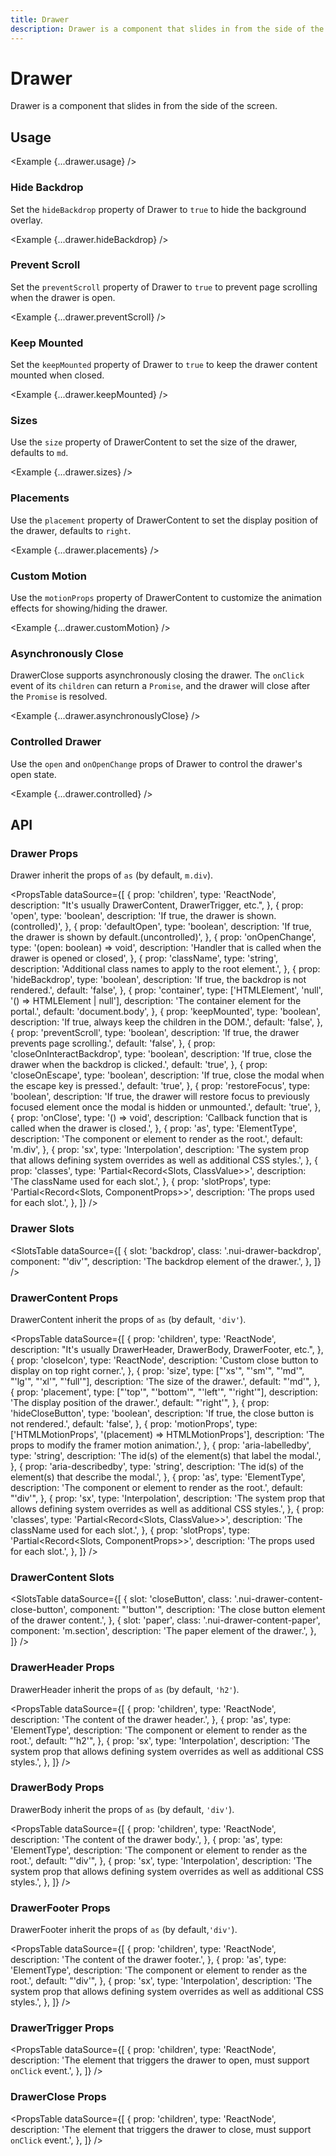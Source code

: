 ```yaml
---
title: Drawer
description: Drawer is a component that slides in from the side of the screen.
---
```



# Drawer

Drawer is a component that slides in from the side of the screen.

## Usage

<Example {...drawer.usage} />

### Hide Backdrop

Set the `hideBackdrop` property of Drawer to `true` to hide the background overlay.

<Example {...drawer.hideBackdrop} />

### Prevent Scroll

Set the `preventScroll` property of Drawer to `true` to prevent page scrolling when the drawer is open.

<Example {...drawer.preventScroll} />

### Keep Mounted

Set the `keepMounted` property of Drawer to `true` to keep the drawer content mounted when closed.

<Example {...drawer.keepMounted} />

### Sizes

Use the `size` property of DrawerContent to set the size of the drawer, defaults to `md`.

<Example {...drawer.sizes} />

### Placements

Use the `placement` property of DrawerContent to set the display position of the drawer, defaults to `right`.

<Example {...drawer.placements} />

### Custom Motion

Use the `motionProps` property of DrawerContent to customize the animation effects for showing/hiding the drawer.

<Example {...drawer.customMotion} />

### Asynchronously Close

DrawerClose supports asynchronously closing the drawer. The `onClick` event of its `children` can return a `Promise`, and the drawer will close after the `Promise` is resolved.

<Example {...drawer.asynchronouslyClose} />

### Controlled Drawer

Use the `open` and `onOpenChange` props of Drawer to control the drawer's open state.

<Example {...drawer.controlled} />

## API

### Drawer Props

Drawer inherit the props of `as` (by default, `m.div`).

<PropsTable
  dataSource={[
    {
      prop: 'children',
      type: 'ReactNode',
      description: "It's usually DrawerContent, DrawerTrigger, etc.",
    },
    {
      prop: 'open',
      type: 'boolean',
      description: 'If true, the drawer is shown.(controlled)',
    },
    {
      prop: 'defaultOpen',
      type: 'boolean',
      description: 'If true, the drawer is shown by default.(uncontrolled)',
    },
    {
      prop: 'onOpenChange',
      type: '(open: boolean) => void',
      description: 'Handler that is called when the drawer is opened or closed',
    },
    {
      prop: 'className',
      type: 'string',
      description: 'Additional class names to apply to the root element.',
    },
    {
      prop: 'hideBackdrop',
      type: 'boolean',
      description: 'If true, the backdrop is not rendered.',
      default: 'false',
    },
    {
      prop: 'container',
      type: ['HTMLElement', 'null', '() => HTMLElement | null'],
      description: 'The container element for the portal.',
      default: 'document.body',
    },
    {
      prop: 'keepMounted',
      type: 'boolean',
      description: 'If true, always keep the children in the DOM.',
      default: 'false',
    },
    {
      prop: 'preventScroll',
      type: 'boolean',
      description: 'If true, the drawer prevents page scrolling.',
      default: 'false',
    },
    {
      prop: 'closeOnInteractBackdrop',
      type: 'boolean',
      description: 'If true, close the drawer when the backdrop is clicked.',
      default: 'true',
    },
    {
      prop: 'closeOnEscape',
      type: 'boolean',
      description: 'If true, close the modal when the escape key is pressed.',
      default: 'true',
    },
    {
      prop: 'restoreFocus',
      type: 'boolean',
      description:
        'If true, the drawer will restore focus to previously focused element once the modal is hidden or unmounted.',
      default: 'true',
    },
    {
      prop: 'onClose',
      type: '() => void',
      description:
        'Callback function that is called when the drawer is closed.',
    },
    {
      prop: 'as',
      type: 'ElementType',
      description: 'The component or element to render as the root.',
      default: 'm.div',
    },
    {
      prop: 'sx',
      type: 'Interpolation',
      description:
        'The system prop that allows defining system overrides as well as additional CSS styles.',
    },
    {
      prop: 'classes',
      type: 'Partial<Record<Slots, ClassValue>>',
      description: 'The className used for each slot.',
    },
    {
      prop: 'slotProps',
      type: 'Partial<Record<Slots, ComponentProps>>',
      description: 'The props used for each slot.',
    },
  ]}
/>

### Drawer Slots

<SlotsTable
  dataSource={[
    {
      slot: 'backdrop',
      class: '.nui-drawer-backdrop',
      component: "'div'",
      description: 'The backdrop element of the drawer.',
    },
  ]}
/>

### DrawerContent Props

DrawerContent inherit the props of `as` (by default, `'div'`).

<PropsTable
  dataSource={[
    {
      prop: 'children',
      type: 'ReactNode',
      description: "It's usually DrawerHeader, DrawerBody, DrawerFooter, etc.",
    },
    {
      prop: 'closeIcon',
      type: 'ReactNode',
      description: 'Custom close button to display on top right corner.',
    },
    {
      prop: 'size',
      type: ["'xs'", "'sm'", "'md'", "'lg'", "'xl'", "'full'"],
      description: 'The size of the drawer.',
      default: "'md'",
    },
    {
      prop: 'placement',
      type: ["'top'", "'bottom'", "'left'", "'right'"],
      description: 'The display position of the drawer.',
      default: "'right'",
    },
    {
      prop: 'hideCloseButton',
      type: 'boolean',
      description: 'If true, the close button is not rendered.',
      default: 'false',
    },
    {
      prop: 'motionProps',
      type: ['HTMLMotionProps', '(placement) => HTMLMotionProps'],
      description: 'The props to modify the framer motion animation.',
    },
    {
      prop: 'aria-labelledby',
      type: 'string',
      description: 'The id(s) of the element(s) that label the modal.',
    },
    {
      prop: 'aria-describedby',
      type: 'string',
      description: 'The id(s) of the element(s) that describe the modal.',
    },
    {
      prop: 'as',
      type: 'ElementType',
      description: 'The component or element to render as the root.',
      default: "'div'",
    },
    {
      prop: 'sx',
      type: 'Interpolation',
      description:
        'The system prop that allows defining system overrides as well as additional CSS styles.',
    },
    {
      prop: 'classes',
      type: 'Partial<Record<Slots, ClassValue>>',
      description: 'The className used for each slot.',
    },
    {
      prop: 'slotProps',
      type: 'Partial<Record<Slots, ComponentProps>>',
      description: 'The props used for each slot.',
    },
  ]}
/>

### DrawerContent Slots

<SlotsTable
  dataSource={[
    {
      slot: 'closeButton',
      class: '.nui-drawer-content-close-button',
      component: "'button'",
      description: 'The close button element of the drawer content.',
    },
    {
      slot: 'paper',
      class: '.nui-drawer-content-paper',
      component: 'm.section',
      description: 'The paper element of the drawer.',
    },
  ]}
/>

### DrawerHeader Props

DrawerHeader inherit the props of `as` (by default, `'h2'`).

<PropsTable
  dataSource={[
    {
      prop: 'children',
      type: 'ReactNode',
      description: 'The content of the drawer header.',
    },
    {
      prop: 'as',
      type: 'ElementType',
      description: 'The component or element to render as the root.',
      default: "'h2'",
    },
    {
      prop: 'sx',
      type: 'Interpolation',
      description:
        'The system prop that allows defining system overrides as well as additional CSS styles.',
    },
  ]}
/>

### DrawerBody Props

DrawerBody inherit the props of `as` (by default, `'div'`).

<PropsTable
  dataSource={[
    {
      prop: 'children',
      type: 'ReactNode',
      description: 'The content of the drawer body.',
    },
    {
      prop: 'as',
      type: 'ElementType',
      description: 'The component or element to render as the root.',
      default: "'div'",
    },
    {
      prop: 'sx',
      type: 'Interpolation',
      description:
        'The system prop that allows defining system overrides as well as additional CSS styles.',
    },
  ]}
/>

### DrawerFooter Props

DrawerFooter inherit the props of `as` (by default,`'div'`).

<PropsTable
  dataSource={[
    {
      prop: 'children',
      type: 'ReactNode',
      description: 'The content of the drawer footer.',
    },
    {
      prop: 'as',
      type: 'ElementType',
      description: 'The component or element to render as the root.',
      default: "'div'",
    },
    {
      prop: 'sx',
      type: 'Interpolation',
      description:
        'The system prop that allows defining system overrides as well as additional CSS styles.',
    },
  ]}
/>

### DrawerTrigger Props

<PropsTable
  dataSource={[
    {
      prop: 'children',
      type: 'ReactNode',
      description:
        'The element that triggers the drawer to open, must support `onClick` event.',
    },
  ]}
/>

### DrawerClose Props

<PropsTable
  dataSource={[
    {
      prop: 'children',
      type: 'ReactNode',
      description:
        'The element that triggers the drawer to close, must support `onClick` event.',
    },
  ]}
/>

